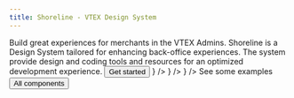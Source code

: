 ```yaml
---
title: Shoreline - VTEX Design System
---
```



<Flex direction="column" justify="flex-start" align='flex-start' gap="$space-6" className={styles.hero}>
  <Text className={styles.heading}>Build great experiences for merchants in the VTEX Admins.</Text>
  <Text className={styles.subtitle}>Shoreline is a Design System tailored for enhancing back-office experiences. The system provide design and coding tools and resources for an optimized development experience.</Text>
  <Button className={styles.button} size="large" asChild variant="primary">
    <Link href="/guides/getting-started">Get started <IconArrowRight /></Link>
  </Button>
</Flex>

<ImgCardGrid mb="7.5rem">
  <ImgCard 
    href="/foundations"
    title="Foundations"
    description="Fundamental design guidance for creating quality admin experiences"
    image={
      <img className={styles.image} src='assets/landing-foundations.webp' alt="feature foundations" />
    }
  />
  <ImgCard 
    href="/components"
    title="Components"
    description="Reusable elements and styles, packaged through code, for building admin interfaces"
    image={
      <img className={styles.image} src='assets/landing-components.webp' alt="feature components" />
    }
  />
  <ImgCard 
    href="/guides/getting-started"
    title="Guides"
    description="Learn how to use the Shoreline resources and how to contribute to evolve the system"
    image={
      <img className={styles.image} src='assets/landing-guides.webp' alt="feature guides" />
    }
  />
</ImgCardGrid>

<Flex direction="column" justify="flex-start" align='flex-start' gap="$space-10">
  <Text as="h2" className={styles.heading2}>See some examples</Text>
  <ComponentSummaryGrid>
    <Showcase name="button" />
    <Showcase name="table" />
    <Showcase name="menu" />
    <Showcase name="date-range-picker" />
    <Showcase name="checkbox-group" />
    <Showcase name="tooltip" />
  </ComponentSummaryGrid>
  <Button className={styles.button} size="large" asChild variant="secondary">
    <Link href="/components">All components <IconArrowRight suppressHydrationWarning /></Link>
  </Button>
</Flex>


